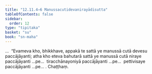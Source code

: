 ```yaml
---
title: "12.11.4–6 Manussacutidevanirayādisutta"
tableOfContents: false
sidebar:
  order: 12
type: "tipitaka"
basket: "su"
book: "sn-maha"
---
```



<DynamicBreadcrumb />

<Division number="1175–1177" book="sn-maha" bookNo="14">

<Paragraph number="2527" book="sn-maha">
…  “Evameva kho, bhikkhave, appakā te sattā ye manussā cutā devesu paccājāyanti; atha kho eteva bahutarā sattā ye manussā cutā niraye paccājāyanti …pe…  tiracchānayoniyā paccājāyanti …pe…  pettivisaye paccājāyanti …pe… .

</Paragraph>
</Division>

<Paragraph number="2528" type="center" book="sn-maha">
Chaṭṭhaṃ.
</Paragraph>